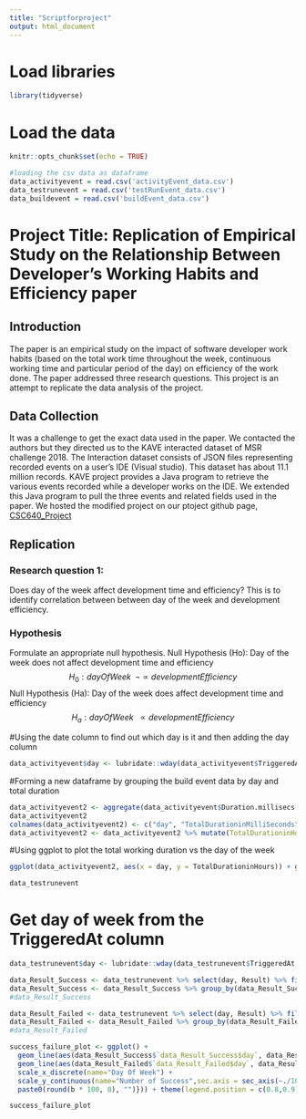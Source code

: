 ```yaml
---
title: "Scriptforproject"
output: html_document
---
```

# Load libraries
```r
library(tidyverse)
```

# Load the data
```r
knitr::opts_chunk$set(echo = TRUE)

#loading the csv data as dataframe
data_activityevent = read.csv('activityEvent_data.csv')
data_testrunevent = read.csv('testRunEvent_data.csv')
data_buildevent = read.csv('buildEvent_data.csv')
```
# Project Title: Replication of Empirical Study on the Relationship Between Developer's Working Habits and Efficiency paper


## Introduction
The paper is an empirical study on the impact of software developer work habits (based on the total work time throughout the week, continuous working time and particular period of the day) on efficiency of the work done. The paper addressed three research questions. This project is an attempt to replicate the data analysis of the project.


## Data Collection
It was a challenge to get the exact data used in the paper. We contacted the authors but they directed us to the KAVE interacted dataset of MSR challenge 2018. The Interaction dataset consists of JSON files representing recorded events on a user's IDE (Visual studio). This dataset has about 11.1 million records. KAVE project provides a Java program to retrieve the various events recorded while a developer works on the IDE. We extended this Java program to pull the three events and related fields used in the paper. We hosted the modified project on our ptoject github page, [CSC640_Project](https://github.com/cnwachukwu5/CSC640_Project/tree/master/java-cc-kave-examples/)


## Replication

### Research question 1: 
Does day of the week affect development time and efficiency? This is to identify correlation between between day of the week and development efficiency.

### Hypothesis

Formulate an appropriate null hypothesis.
Null Hypothesis (Ho): Day of the week does not affect development time and efficiency
$$
H_0: dayOfWeek  \;\;\neg\propto  developmentEfficiency
$$
Null Hypothesis (Ha): Day of the week does affect development time and efficiency
$$
H_a: dayOfWeek  \;\;\propto  developmentEfficiency
$$


#Using the date column to find out which day is it and then adding the day column
```r
data_activityevent$day <- lubridate::wday(data_activityevent$TriggeredAt, label=TRUE)
```

#Forming a new dataframe by grouping the build event data by day and total duration
```r
data_activityevent2 <- aggregate(data_activityevent$Duration.millisecs ~ data_activityevent$day, data_activityevent, sum)
data_activityevent2
colnames(data_activityevent2) <- c("day", "TotalDurationinMilliSeconds")
data_activityevent2 <- data_activityevent2 %>% mutate(TotalDurationinHours = TotalDurationinMilliSeconds/(1000*60*60))

```

#Using ggplot to plot the total working duration vs the day of the week
```r
ggplot(data_activityevent2, aes(x = day, y = TotalDurationinHours)) + geom_bar(stat = "identity")
```


```r
data_testrunevent
```

# Get day of week from the TriggeredAt column
```r
data_testrunevent$day <- lubridate::wday(data_testrunevent$TriggeredAt, label=TRUE)

data_Result_Success <- data_testrunevent %>% select(day, Result) %>% filter(Result == "Success") %>% sample_n(2416)
data_Result_Success <- data_Result_Success %>% group_by(data_Result_Success$day) %>% count(Result)
#data_Result_Success

data_Result_Failed <- data_testrunevent %>% select(day, Result) %>% filter(Result == "Failed") %>% sample_n(1563)
data_Result_Failed <- data_Result_Failed %>% group_by(data_Result_Failed$day) %>% count(Result)
#data_Result_Failed

```
```r
success_failure_plot <- ggplot() +
  geom_line(aes(data_Result_Success$`data_Result_Success$day`, data_Result_Success$n, group=1), color="green") +
  geom_line(aes(data_Result_Failed$`data_Result_Failed$day`, data_Result_Failed$n, group=1), color="red") +
  scale_x_discrete(name="Day Of Week") +
  scale_y_continuous(name="Number of Success",sec.axis = sec_axis(~./100, name="Number of Failure", labels = function(b){
  paste0(round(b * 100, 0), "")})) + theme(legend.position = c(0.8,0.9) )

success_failure_plot
```
